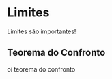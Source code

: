 # Limites

Limites são importantes!

## Teorema do Confronto {#sec-confronto}

oi teorema do confronto

